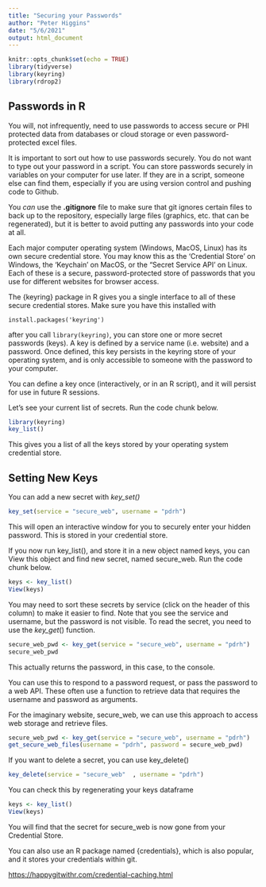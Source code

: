 ```yaml
---
title: "Securing your Passwords"
author: "Peter Higgins"
date: "5/6/2021"
output: html_document
---
```


```r
knitr::opts_chunk$set(echo = TRUE)
library(tidyverse)
library(keyring)
library(rdrop2)
```

## Passwords in R

You will, not infrequently, need to use passwords to access secure or PHI protected data from databases or cloud storage or even password-protected excel files.

It is important to sort out how to use passwords securely. You do not want to type out your password in a script. You can store passwords securely in variables on your computer for use later. If they are in a script, someone else can find them, especially if you are using version control and pushing code to Github.

You *can* use the **.gitignore** file to make sure that git ignores certain files to back up to the repository, especially large files (graphics, etc. that can be regenerated), but it is better to avoid putting any passwords into your code at all.

Each major computer operating system (Windows, MacOS, Linux) has its own secure credential store. You may know this as the 'Credential Store' on Windows, the 'Keychain' on MacOS, or the "Secret Service API' on Linux. Each of these is a secure, password-protected store of passwords that you use for different websites for browser access.

The {keyring} package in R gives you a single interface to all of these secure credential stores. Make sure you have this installed with<br>

`install.packages('keyring')`

after you call `library(keyring)`, you can store one or more secret passwords (keys). A key is defined by a service name (i.e. website) and a password. Once defined, this key persists in the keyring store of your operating system, and is only accessible to someone with the password to your computer.

You can define a key once (interactively, or in an R script), and it will persist for use in future R sessions.

Let's see your current list of secrets. Run the code chunk below.

```r
library(keyring)
key_list()
```

This gives you a list of all the keys stored by your operating system credential store.

## Setting New Keys

You can add a new secret with *key_set()*

```r
key_set(service = "secure_web", username = "pdrh")
```

This will open an interactive window for you to securely enter your hidden password. This is stored in your credential store.

If you now run key_list(), and store it in a new object named keys, you can View this object and find new secret, named secure_web. Run the code chunk below.

```r
keys <- key_list()
View(keys) 
```

You may need to sort these secrets by service (click on the header of this column) to make it easier to find. Note that you see the service and username, but the password is not visible. To read the secret, you need to use the *key_get*() function.

```r
secure_web_pwd <- key_get(service = "secure_web", username = "pdrh")
secure_web_pwd
```

This actually returns the password, in this case, to the console.

You can use this to respond to a password request, or pass the password to a web API. These often use a function to retrieve data that requires the username and password as arguments.

For the imaginary website, secure_web, we can use this approach to access web storage and retrieve files.

```r
secure_web_pwd <- key_get(service = "secure_web", username = "pdrh")
get_secure_web_files(username = "pdrh", password = secure_web_pwd)
```

If you want to delete a secret, you can use key_delete()

```r
key_delete(service = "secure_web"  , username = "pdrh")
```

You can check this by regenerating your keys dataframe

```r
keys <- key_list()
View(keys) 
```

You will find that the secret for secure_web is now gone from your Credential Store.

You can also use an R package named {credentials}, which is also popular, and it stores your credentials within git.

<https://happygitwithr.com/credential-caching.html>
